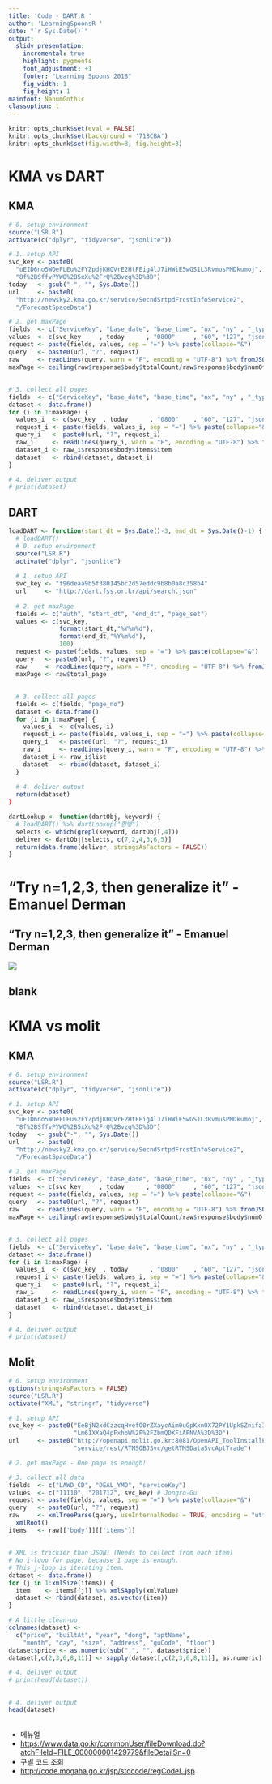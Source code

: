 ---
title: 'Code - DART.R '
author: 'LearningSpoonsR '
date: "`r Sys.Date()`"
output:
  slidy_presentation:
    incremental: true
    highlight: pygments
    font_adjustment: +1
    footer: "Learning Spoons 2018"
    fig_width: 1
    fig_height: 1
mainfont: NanumGothic
classoption: t
---

```{r setup, include=FALSE}
knitr::opts_chunk$set(eval = FALSE)
knitr::opts_chunk$set(background = '718CBA')
knitr::opts_chunk$set(fig.width=3, fig.height=3) 
```

# KMA vs DART

## KMA

```{r}
# 0. setup environment  
source("LSR.R")
activate(c("dplyr", "tidyverse", "jsonlite"))

# 1. setup API  
svc_key <- paste0(
  "uEID6no5WOeFLEu%2FYZpdjKHQVrE2HtFEig4lJ7iHWiE5wGS1L3RvmusPMDkumoj",
  "8f%2BSffvPYWO%2B5xXu%2FrQ%2Bvzg%3D%3D")
today   <- gsub("-", "", Sys.Date())
url     <- paste0(
  "http://newsky2.kma.go.kr/service/SecndSrtpdFrcstInfoService2",
  "/ForecastSpaceData")

# 2. get maxPage  
fields  <- c("ServiceKey", "base_date", "base_time", "nx", "ny" , "_type")
values  <- c(svc_key     , today      , "0800"     , "60", "127", "json")
request <- paste(fields, values, sep = "=") %>% paste(collapse="&")
query   <- paste0(url, "?", request)
raw     <- readLines(query, warn = "F", encoding = "UTF-8") %>% fromJSON()
maxPage <- ceiling(raw$response$body$totalCount/raw$response$body$numOfRows)
```

## 

```{r}
# 3. collect all pages  
fields  <- c("ServiceKey", "base_date", "base_time", "nx", "ny" , "_type", "pageNo")
dataset <- data.frame()
for (i in 1:maxPage) {
  values_i  <- c(svc_key  , today      , "0800"    , "60", "127", "json" , i)
  request_i <- paste(fields, values_i, sep = "=") %>% paste(collapse="&")
  query_i   <- paste0(url, "?", request_i)
  raw_i     <- readLines(query_i, warn = "F", encoding = "UTF-8") %>% fromJSON()
  dataset_i <- raw_i$response$body$items$item
  dataset   <- rbind(dataset, dataset_i)
}

# 4. deliver output
# print(dataset)
```

## DART  

```{r}
loadDART <- function(start_dt = Sys.Date()-3, end_dt = Sys.Date()-1) {
  # loadDART()
  # 0. setup environment  
  source("LSR.R")
  activate("dplyr", "jsonlite")
  
  # 1. setup API
  svc_key <- "f96deaa9b5f380145bc2d57eddc9b8b0a8c358b4"
  url     <- "http://dart.fss.or.kr/api/search.json"
  
  # 2. get maxPage
  fields <- c("auth", "start_dt", "end_dt", "page_set")
  values <- c(svc_key, 
              format(start_dt,"%Y%m%d"),
              format(end_dt,"%Y%m%d"),
              100)
  request <- paste(fields, values, sep = "=") %>% paste(collapse="&")
  query   <- paste0(url, "?", request)
  raw     <- readLines(query, warn = "F", encoding = "UTF-8") %>% fromJSON()
  maxPage <- raw$total_page
```

##  

```{r}
  # 3. collect all pages  
  fields <- c(fields, "page_no")
  dataset <- data.frame()
  for (i in 1:maxPage) {
    values_i  <- c(values, i)
    request_i <- paste(fields, values_i, sep = "=") %>% paste(collapse="&")
    query_i   <- paste0(url, "?", request_i)
    raw_i     <- readLines(query_i, warn = "F", encoding = "UTF-8") %>% fromJSON()
    dataset_i <- raw_i$list
    dataset   <- rbind(dataset, dataset_i)
  }
  
  # 4. deliver output
  return(dataset)
}

dartLookup <- function(dartObj, keyword) {
  # loadDART() %>% dartLookup("합병")
  selects <- which(grepl(keyword, dartObj[,4]))
  deliver <- dartObj[selects, c(7,2,4,3,6,5)]
  return(data.frame(deliver, stringsAsFactors = FALSE))
}
```

# "Try n=1,2,3, then generalize it" - Emanuel Derman

## "Try n=1,2,3, then generalize it" - Emanuel Derman

![](fig/fig.png)
  
  

## blank  


# KMA vs molit  
  
  
## KMA  

```{r}
# 0. setup environment  
source("LSR.R")
activate(c("dplyr", "tidyverse", "jsonlite"))

# 1. setup API  
svc_key <- paste0(
  "uEID6no5WOeFLEu%2FYZpdjKHQVrE2HtFEig4lJ7iHWiE5wGS1L3RvmusPMDkumoj",
  "8f%2BSffvPYWO%2B5xXu%2FrQ%2Bvzg%3D%3D")
today   <- gsub("-", "", Sys.Date())
url     <- paste0(
  "http://newsky2.kma.go.kr/service/SecndSrtpdFrcstInfoService2",
  "/ForecastSpaceData")

# 2. get maxPage  
fields  <- c("ServiceKey", "base_date", "base_time", "nx", "ny" , "_type")
values  <- c(svc_key     , today      , "0800"     , "60", "127", "json")
request <- paste(fields, values, sep = "=") %>% paste(collapse="&")
query   <- paste0(url, "?", request)
raw     <- readLines(query, warn = "F", encoding = "UTF-8") %>% fromJSON()
maxPage <- ceiling(raw$response$body$totalCount/raw$response$body$numOfRows)
```

## 

```{r}
# 3. collect all pages  
fields  <- c("ServiceKey", "base_date", "base_time", "nx", "ny" , "_type", "pageNo")
dataset <- data.frame()
for (i in 1:maxPage) {
  values_i  <- c(svc_key  , today      , "0800"    , "60", "127", "json" , i)
  request_i <- paste(fields, values_i, sep = "=") %>% paste(collapse="&")
  query_i   <- paste0(url, "?", request_i)
  raw_i     <- readLines(query_i, warn = "F", encoding = "UTF-8") %>% fromJSON()
  dataset_i <- raw_i$response$body$items$item
  dataset   <- rbind(dataset, dataset_i)
}

# 4. deliver output
# print(dataset)
```  

## Molit   

```{r, eval=TRUE}
# 0. setup environment  
options(stringsAsFactors = FALSE)
source("LSR.R")
activate("XML", "stringr", "tidyverse")

# 1. setup API  
svc_key <- paste0("EeBjN2xdCzzcqHvefO0rZXaycAim0uGpKxnOX72PY1UpkSZnifzIK1kx",
                  "Lm61XXaQ4pFxhbW%2F%2FZbmQDKFiAFNVA%3D%3D")
url     <- paste0("http://openapi.molit.go.kr:8081/OpenAPI_ToolInstallPackage/",
                  "service/rest/RTMSOBJSvc/getRTMSDataSvcAptTrade")

# 2. get maxPage - One page is enough!  

# 3. collect all data  
fields  <- c("LAWD_CD", "DEAL_YMD", "serviceKey")
values  <- c("11110", "201712", svc_key) # Jongro-Gu
request <- paste(fields, values, sep = "=") %>% paste(collapse="&")
query   <- paste0(url, "?", request)
raw     <- xmlTreeParse(query, useInternalNodes = TRUE, encoding = "utf-8") %>% 
  xmlRoot()
items   <- raw[['body']][['items']]
```

## 

```{r, eval=TRUE}
# XML is trickier than JSON! (Needs to collect from each item) 
# No i-loop for page, because 1 page is enough.  
# This j-loop is iterating item.
dataset <- data.frame()
for (j in 1:xmlSize(items)) {
  item    <- items[[j]] %>% xmlSApply(xmlValue)
  dataset <- rbind(dataset, as.vector(item))
}

# A little clean-up
colnames(dataset) <- 
  c("price", "builtAt", "year", "dong", "aptName", 
    "month", "day", "size", "address", "guCode", "floor")
dataset$price <- as.numeric(sub(",", "", dataset$price))
dataset[,c(2,3,6,8,11)] <- sapply(dataset[,c(2,3,6,8,11)], as.numeric)

# 4. deliver output
# print(head(dataset))
```

## 

```{r, eval=TRUE}
# 4. deliver output
head(dataset)
```

## 

- 메뉴얼  
- <https://www.data.go.kr/commonUser/fileDownload.do?atchFileId=FILE_000000001429779&fileDetailSn=0>
- 구별 코드 조회  
- <http://code.mogaha.go.kr/jsp/stdcode/regCodeL.jsp>